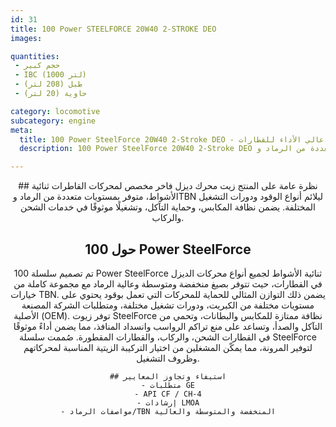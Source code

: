 ```yaml
---
id: 31
title: 100 Power STEELFORCE 20W40 2-STROKE DEO
images:

quantities:
 - حجم كبير
 - IBC (1000 لتر)
 - طبل (208 لتر)
 - حاوية (20 لتر)

category: locomotive
subcategory: engine
meta:
  title: 100 Power SteelForce 20W40 2-Stroke DEO - زيت محرك عالي الأداء للقطارات
  description: 100 Power SteelForce 20W40 2-Stroke DEO هو زيت محرك ديزل فاخر مخصص لمحركات القاطرات ثنائية الأشواط. تمت صياغته بمستويات متعددة من الرماد وTBN ليتوافق مع أنواع الوقود ودورات التشغيل المختلفة، مما يضمن نظافة ممتازة للمكابس، وحماية فائقة من التآكل، وأداءً موثوقًا لخدمات الشحن والركاب. يلبي متطلبات GE ومعايير API CF / CH-4 وإرشادات LMOA.

---
```


<Header>
    ## نظرة عامة على المنتج
    زيت محرك ديزل فاخر مخصص لمحركات القاطرات ثنائية الأشواط، متوفر
    بمستويات متعددة من الرماد وTBN ليلائم أنواع الوقود ودورات التشغيل
    المختلفة. يضمن نظافة المكابس، وحماية التآكل، وتشغيلًا موثوقًا في
    خدمات الشحن والركاب.
    
## حول 100 Power SteelForce
  تم تصميم سلسلة 100 Power SteelForce ثنائية الأشواط لجميع أنواع محركات الديزل في القطارات، حيث تتوفر بصيغ منخفضة ومتوسطة وعالية الرماد مع مجموعة كاملة من خيارات TBN. يضمن ذلك التوازن المثالي للحماية للمحركات التي تعمل بوقود يحتوي على مستويات مختلفة من الكبريت، ودورات تشغيل مختلفة، ومتطلبات الشركة المصنعة الأصلية (OEM). توفر زيوت SteelForce نظافة ممتازة للمكابس والبطانات، وتحمي من التآكل والصدأ، وتساعد على منع تراكم الرواسب وانسداد المنافذ، مما يضمن أداءً موثوقًا في القطارات الشحن، والركاب، والقطارات المقطورة. صُممت سلسلة SteelForce لتوفير المرونة، مما يمكّن المشغلين من اختيار التركيبة الزيتية المناسبة لمحركاتهم وظروف التشغيل.

    ## استيفاء وتجاوز المعايير
    - متطلبات GE
    - API CF / CH-4
    - إرشادات LMOA
    - مواصفات الرماد/TBN المنخفضة والمتوسطة والعالية

</Header>
